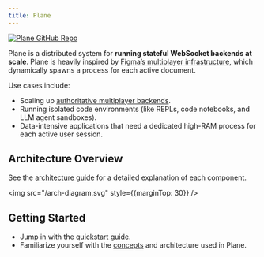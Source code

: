 ```yaml
---
title: Plane
---
```



<div style={{height: 60}}>
    <Logo />
</div>

<div style={{marginTop: 20}}>
    <a href="https://github.com/jamsocket/plane"><img src="https://img.shields.io/github/stars/jamsocket/plane?style=social" alt="Plane GitHub Repo" /></a>
</div>

Plane is a distributed system for **running stateful WebSocket backends at scale**. Plane is heavily inspired by [Figma’s multiplayer infrastructure](https://www.figma.com/blog/rust-in-production-at-figma/), which dynamically spawns a process for each active document.

Use cases include:
- Scaling up [authoritative multiplayer backends](https://driftingin.space/posts/you-might-not-need-a-crdt).
- Running isolated code environments (like REPLs, code notebooks, and LLM agent sandboxes).
- Data-intensive applications that need a dedicated high-RAM process for each active user session.

## Architecture Overview

See the [architecture guide](concepts/architecture.mdx) for a detailed explanation of each component.

<img src="/arch-diagram.svg" style={{marginTop: 30}} />

## Getting Started

- Jump in with the [quickstart guide](/quickstart-guide.mdx).
- Familiarize yourself with the [concepts](/concepts/session-backends.mdx) and architecture used in Plane.
